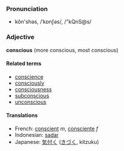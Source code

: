 === Pronunciation ===
*kŏn'shəs, /ˈkɒnʃəs/, /"kQnS@s/

=== Adjective ===
'''conscious''' (more conscious, most conscious)

==== Related terms ====
*[[conscience]]
*[[consciously]]
*[[consciousness]]
*[[subconscious]]
*[[unconscious]]

==== Translations ====
*French: [[conscient]] ''m'', [[consciente]] ''f''
*Indonesian: [[sadar]]
*Japanese: [[気付く]] ([[きづく]], kitzuku)